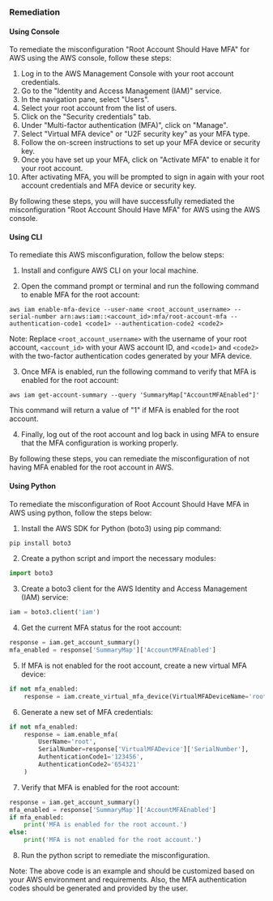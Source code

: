 ### Remediation

#### Using Console

To remediate the misconfiguration "Root Account Should Have MFA" for AWS using the AWS console, follow these steps:

1. Log in to the AWS Management Console with your root account credentials.
2. Go to the "Identity and Access Management (IAM)" service.
3. In the navigation pane, select "Users".
4. Select your root account from the list of users.
5. Click on the "Security credentials" tab.
6. Under "Multi-factor authentication (MFA)", click on "Manage".
7. Select "Virtual MFA device" or "U2F security key" as your MFA type.
8. Follow the on-screen instructions to set up your MFA device or security key.
9. Once you have set up your MFA, click on "Activate MFA" to enable it for your root account.
10. After activating MFA, you will be prompted to sign in again with your root account credentials and MFA device or security key.

By following these steps, you will have successfully remediated the misconfiguration "Root Account Should Have MFA" for AWS using the AWS console.

#### Using CLI

To remediate this AWS misconfiguration, follow the below steps:

1. Install and configure AWS CLI on your local machine.

2. Open the command prompt or terminal and run the following command to enable MFA for the root account:

```
aws iam enable-mfa-device --user-name <root_account_username> --serial-number arn:aws:iam::<account_id>:mfa/root-account-mfa --authentication-code1 <code1> --authentication-code2 <code2>
```

Note: Replace `<root_account_username>` with the username of your root account, `<account_id>` with your AWS account ID, and `<code1>` and `<code2>` with the two-factor authentication codes generated by your MFA device.

3. Once MFA is enabled, run the following command to verify that MFA is enabled for the root account:

```
aws iam get-account-summary --query 'SummaryMap["AccountMFAEnabled"]'
```

This command will return a value of "1" if MFA is enabled for the root account.

4. Finally, log out of the root account and log back in using MFA to ensure that the MFA configuration is working properly.

By following these steps, you can remediate the misconfiguration of not having MFA enabled for the root account in AWS.

#### Using Python

To remediate the misconfiguration of Root Account Should Have MFA in AWS using python, follow the steps below:

1. Install the AWS SDK for Python (boto3) using pip command:

```python
pip install boto3
```

2. Create a python script and import the necessary modules:

```python
import boto3
```

3. Create a boto3 client for the AWS Identity and Access Management (IAM) service:

```python
iam = boto3.client('iam')
```

4. Get the current MFA status for the root account:

```python
response = iam.get_account_summary()
mfa_enabled = response['SummaryMap']['AccountMFAEnabled']
```

5. If MFA is not enabled for the root account, create a new virtual MFA device:

```python
if not mfa_enabled:
    response = iam.create_virtual_mfa_device(VirtualMFADeviceName='root-account-mfa')
```

6. Generate a new set of MFA credentials:

```python
if not mfa_enabled:
    response = iam.enable_mfa(
        UserName='root',
        SerialNumber=response['VirtualMFADevice']['SerialNumber'],
        AuthenticationCode1='123456',
        AuthenticationCode2='654321'
    )
```

7. Verify that MFA is enabled for the root account:

```python
response = iam.get_account_summary()
mfa_enabled = response['SummaryMap']['AccountMFAEnabled']
if mfa_enabled:
    print('MFA is enabled for the root account.')
else:
    print('MFA is not enabled for the root account.')
```

8. Run the python script to remediate the misconfiguration.

Note: The above code is an example and should be customized based on your AWS environment and requirements. Also, the MFA authentication codes should be generated and provided by the user.

